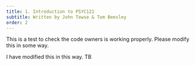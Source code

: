 ```yaml
---
title: 1. Introduction to PSYC121
subtitle: Written by John Towse & Tom Beesley
order: 2
---
```


This is a test to check the code owners is working properly. Please modify this in some way. 

I have modified this in this way. TB